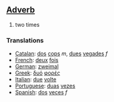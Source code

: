 ==[[Adverb]]==

# two times

===Translations===
*[[Catalan]]: [[dos]] [[cops]] ''m'', [[dues]] [[vegades]] ''f''
*[[French]]: [[deux]] [[fois]]
*[[German]]: [[zweimal]]
*[[Greek]]: [[δυό]] [[φορές]]
*[[Italian]]: [[due]] [[volte]]
*[[Portuguese]]: [[duas]] [[vezes]]
*[[Spanish]]: [[dos]] [[veces]] ''f''